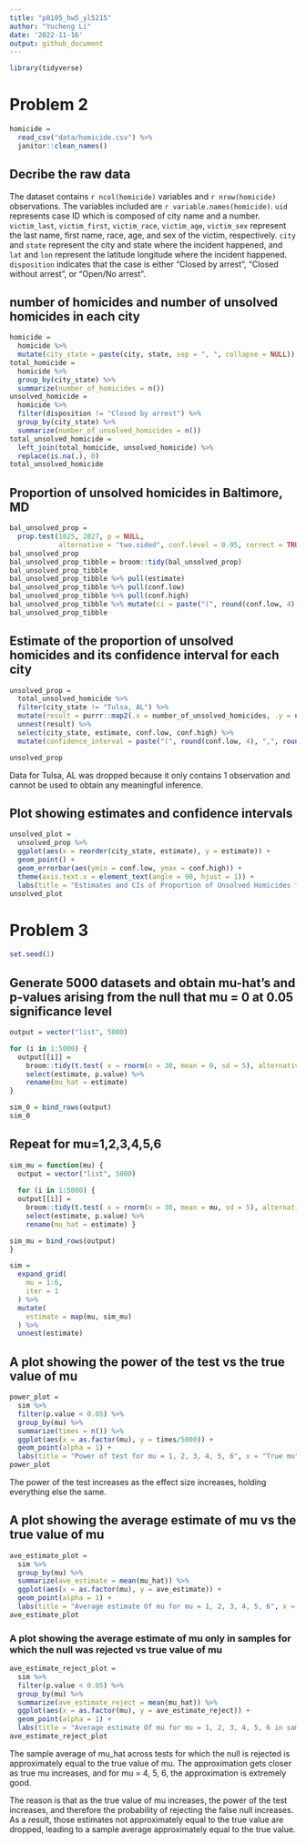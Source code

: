 ```yaml
---
title: "p8105_hw5_yl5215"
author: "Yucheng Li"
date: '2022-11-16'
output: github_document
---
```


```r
library(tidyverse)
```

# Problem 2

```r
homicide = 
  read_csv("data/homicide.csv") %>%
  janitor::clean_names()
```
## Decribe the raw data

The dataset contains `r ncol(homicide)` variables and `r nrow(homicide)` observations. The variables included are `r variable.names(homicide)`. `uid` represents case ID which is composed of city name and a number. `victim_last`, `victim_first`, `victim_race`, `victim_age`, `victim_sex` represent the last name, first name, race, age, and sex of the victim, respectively. `city` and `state` represent the city and state where the incident happened, and `lat` and `lon` represent the latitude longitude where the incident happened. `disposition` indicates that the case is either "Closed by arrest", "Closed without arrest", or "Open/No arrest".

## number of homicides and number of unsolved homicides in each city

```r
homicide = 
  homicide %>% 
  mutate(city_state = paste(city, state, sep = ", ", collapse = NULL))
total_homicide = 
  homicide %>% 
  group_by(city_state) %>% 
  summarize(number_of_homicides = n())
unsolved_homicide = 
  homicide %>%
  filter(disposition != "Closed by arrest") %>% 
  group_by(city_state) %>% 
  summarize(number_of_unsolved_homicides = n())
total_unsolved_homicide = 
  left_join(total_homicide, unsolved_homicide) %>% 
  replace(is.na(.), 0)
total_unsolved_homicide
```

## Proportion of unsolved homicides in Baltimore, MD

```r
bal_unsolved_prop = 
  prop.test(1825, 2827, p = NULL, 
            alternative = "two.sided", conf.level = 0.95, correct = TRUE)
bal_unsolved_prop
bal_unsolved_prop_tibble = broom::tidy(bal_unsolved_prop)
bal_unsolved_prop_tibble
bal_unsolved_prop_tibble %>% pull(estimate)
bal_unsolved_prop_tibble %>% pull(conf.low)
bal_unsolved_prop_tibble %>% pull(conf.high)
bal_unsolved_prop_tibble %>% mutate(ci = paste("(", round(conf.low, 4), ",", round(conf.high, 4), ")")) %>% pull(ci)
bal_unsolved_prop_tibble
```
## Estimate of the proportion of unsolved homicides and its confidence interval for each city

```r
unsolved_prop = 
  total_unsolved_homicide %>% 
  filter(city_state != "Tulsa, AL") %>% 
  mutate(result = purrr::map2(.x = number_of_unsolved_homicides, .y = number_of_homicides, ~broom::tidy(prop.test(x = .x, n = .y, alternative = "two.sided", conf.level = 0.95, correct = TRUE)))) %>% 
  unnest(result) %>% 
  select(city_state, estimate, conf.low, conf.high) %>% 
  mutate(confidence_interval = paste("(", round(conf.low, 4), ",", round(conf.high, 4), ")"))

unsolved_prop
```

Data for Tulsa, AL was dropped because it only contains 1 observation and cannot be used to obtain any meaningful inference.

## Plot showing estimates and confidence intervals

```r
unsolved_plot = 
  unsolved_prop %>% 
  ggplot(aes(x = reorder(city_state, estimate), y = estimate)) + 
  geom_point() +
  geom_errorbar(aes(ymin = conf.low, ymax = conf.high)) +
  theme(axis.text.x = element_text(angle = 90, hjust = 1)) +
  labs(title = "Estimates and CIs of Proportion of Unsolved Homicides for US Cities", x = "City, State", y = "Estimates")
unsolved_plot
```

# Problem 3

```r
set.seed(1)
```

## Generate 5000 datasets and obtain mu-hat's and p-values arising from the null that mu = 0 at 0.05 significance level

```r
output = vector("list", 5000)

for (i in 1:5000) {
  output[[i]] = 
    broom::tidy(t.test( x = rnorm(n = 30, mean = 0, sd = 5), alternative = "two.sided", mu = 0, paired = FALSE, conf.level = 0.95)) %>% 
    select(estimate, p.value) %>% 
    rename(mu_hat = estimate)
}

sim_0 = bind_rows(output)
sim_0
```

## Repeat for mu=1,2,3,4,5,6

```r
sim_mu = function(mu) {
  output = vector("list", 5000)
  
  for (i in 1:5000) {
  output[[i]] = 
    broom::tidy(t.test( x = rnorm(n = 30, mean = mu, sd = 5), alternative = "two.sided", mu = 0, paired = FALSE, conf.level = 0.95)) %>% 
    select(estimate, p.value) %>% 
    rename(mu_hat = estimate) }

sim_mu = bind_rows(output)
}
```

```r
sim = 
  expand_grid(
    mu = 1:6,
    iter = 1
  ) %>% 
  mutate(
    estimate = map(mu, sim_mu)
  ) %>% 
  unnest(estimate)
```

## A plot showing the power of the test vs the true value of mu

```r
power_plot = 
  sim %>% 
  filter(p.value < 0.05) %>% 
  group_by(mu) %>% 
  summarize(times = n()) %>% 
  ggplot(aes(x = as.factor(mu), y = times/5000)) + 
  geom_point(alpha = 1) +
  labs(title = "Power of test for mu = 1, 2, 3, 4, 5, 6", x = "True mu", y = "Power of the test")
power_plot
```

The power of the test increases as the effect size increases, holding everything else the same.

## A plot showing the average estimate of mu vs the true value of mu

```r
ave_estimate_plot = 
  sim %>% 
  group_by(mu) %>% 
  summarize(ave_estimate = mean(mu_hat)) %>% 
  ggplot(aes(x = as.factor(mu), y = ave_estimate)) + 
  geom_point(alpha = 1) +
  labs(title = "Average estimate Of mu for mu = 1, 2, 3, 4, 5, 6", x = "True value of mu", y = "Average estimate of mu")
ave_estimate_plot
```

### A plot showing the average estimate of mu only in samples for which the null was rejected vs true value of mu 

```r
ave_estimate_reject_plot = 
  sim %>% 
  filter(p.value < 0.05) %>% 
  group_by(mu) %>% 
  summarize(ave_estimate_reject = mean(mu_hat)) %>% 
  ggplot(aes(x = as.factor(mu), y = ave_estimate_reject)) + 
  geom_point(alpha = 1) +
  labs(title = "Average estimate Of mu for mu = 1, 2, 3, 4, 5, 6 in samples with null rejected", x = "True value of mu", y = "Average estimate of mu")
ave_estimate_reject_plot
```

The sample average of mu_hat across tests for which the null is rejected is approximately equal to the true value of mu. The approximation gets closer as true mu increases, and for mu = 4, 5, 6, the approximation is extremely good. 

The reason is that as the true value of mu increases, the power of the test increases, and therefore the probability of rejecting the false null increases. As a result, those estimates not approximately equal to the true value are dropped, leading to a sample average approximately equal to the true value.